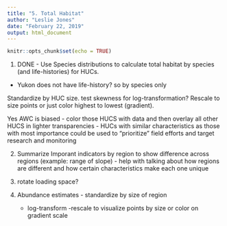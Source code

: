 ```yaml
---
title: "5. Total Habitat"
author: "Leslie Jones"
date: "February 22, 2019"
output: html_document
---
```


```r
knitr::opts_chunk$set(echo = TRUE)
```

1) DONE - Use Species distributions to calculate total habitat by species (and life-histories) for HUCs.

 - Yukon does not have life-history? so by species only
 
Standardize by HUC size. test skewness for log-transformation?
Rescale to size points or just color highest to lowest (gradient).

Yes AWC is biased - color those HUCS with data and then overlay all other HUCS in lighter transparencies - HUCs with similar characteristics as those with most importance could be used to "prioritize" field efforts and target research and monitoring

2) Summarize Imporant indicators by region to show difference across regions (example: range of slope) - help with talking about how regions are different and how certain characteristics make each one unique
 
3) rotate loading space?

4) Abundance estimates - standardize by size of region
   - log-transform
   -rescale to visualize points by size or color on gradient scale

